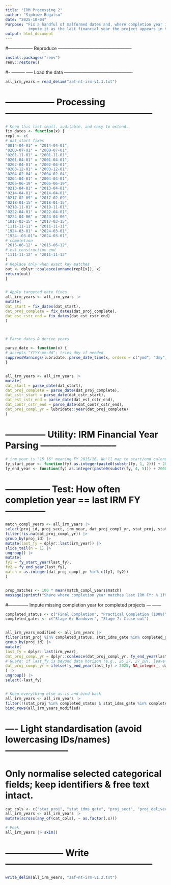```yaml
---
title: "IRM Processing 2"
author: "Siphiwe Bogatsu"
date: "2025-10-04"
Purpose: "Fix a handful of malformed dates and, where completion year is missing,
          impute it as the last financial year the project appears in the IRM tool."
output: html_document
---
```


#----------------- Reproduce --------------------------------------------------
```r
install.packages("renv")
renv::restore()
```


#- --------- ----- Load the data ----------------------------------------------

```r
all_irm_years = read_delim("zaf-nt-irm-v1.1.txt")
```

# ----------------- Processing --------------------------------------------------

```r
# Keep this list small, auditable, and easy to extend.
fix_dates <- function(x) {
repl <- c(
# dat_start fixes
"0014-04-01" = "2014-04-01",
"0200-07-01" = "2000-07-01",
"0201-11-01" = "2001-11-01",
"0201-04-01" = "2001-04-01",
"0202-04-01" = "2002-04-01",
"0203-12-01" = "2003-12-01",
"0204-02-04" = "2004-02-04",
"0204-04-01" = "2004-04-01",
"0205-06-19" = "2005-06-19",
"0213-04-01" = "2013-04-01",
"0214-04-01" = "2014-04-01",
"0217-02-09" = "2017-02-09",
"0218-01-15" = "2018-01-15",
"0218-11-01" = "2018-11-01",
"0222-04-01" = "2022-04-01",
"0224-04-06" = "2024-04-06",
"1017-03-15" = "2017-03-15",
"1111-11-11" = "2011-11-11",
"1924-03-01" = "2024-03-01",
"1924--03-01"= "2024-03-01",
# completion
"2615-06-12" = "2015-06-12",
# est construction end
"1111-11-12" = "2011-11-12"
)
# Replace only when exact key matches
out <- dplyr::coalesce(unname(repl[x]), x)
return(out)
}


# Apply targeted date fixes
all_irm_years <- all_irm_years |>
mutate(
dat_start = fix_dates(dat_start),
dat_proj_complete = fix_dates(dat_proj_complete),
dat_est_cstr_end = fix_dates(dat_est_cstr_end)
)



# Parse dates & derive years 

parse_date <- function(x) {
# accepts "YYYY-mm-dd"; tries dmy if needed
suppressWarnings(lubridate::parse_date_time(x, orders = c("ymd", "dmy"))) |> as.Date()
}


all_irm_years <- all_irm_years |>
mutate(
dat_start = parse_date(dat_start),
dat_proj_complete = parse_date(dat_proj_complete),
dat_cstr_start = parse_date(dat_cstr_start),
dat_est_cstr_end = parse_date(dat_est_cstr_end),
dat_contr_cstr_end = parse_date(dat_contr_cstr_end),
dat_proj_compl_yr = lubridate::year(dat_proj_complete)
)
```

# -------------- Utility: IRM Financial Year Parsing --------------------------

```r
# irm_year is "15_16" meaning FY 2015/16. We'll map to start/end calendar years.
fy_start_year <- function(fy) as.integer(paste0(substr(fy, 1, 2))) + 2000
fy_end_year <- function(fy) as.integer(paste0(substr(fy, 4, 5))) + 2000

```

# --------------- Test: How often completion year == last IRM FY --------------

```r
match_compl_years <- all_irm_years |>
select(proj_id, proj_sect, irm_year, dat_proj_compl_yr, stat_proj, stat_idms_gate) |>
filter(!is.na(dat_proj_compl_yr)) |>
group_by(proj_id) |>
mutate(last_fy = dplyr::last(irm_year)) |>
slice_tail(n = 1) |>
ungroup() |>
mutate(
fy1 = fy_start_year(last_fy),
fy2 = fy_end_year(last_fy),
match = as.integer(dat_proj_compl_yr %in% c(fy1, fy2))
)


prop_matches <- 100 * mean(match_compl_years$match)
message(sprintf("Share where completion year matches last IRM FY: %.1f%%", prop_matches))
```

#-------------- Impute missing completion year for completed projects --- ------ 

```r
completed_status <- c("Final Completion", "Practical Completion (100%)", "Terminated")
completed_gates <- c("Stage 6: Handover", "Stage 7: Close out")


all_irm_years_modified <- all_irm_years |>
filter(stat_proj %in% completed_status, stat_idms_gate %in% completed_gates) |>
group_by(proj_id) |>
mutate(
last_fy = dplyr::last(irm_year),
dat_proj_compl_yr = dplyr::coalesce(dat_proj_compl_yr, fy_end_year(last_fy)),
# Guard: if last_fy is beyond data horizon (e.g., 26_27, 27_28), leave as NA
dat_proj_compl_yr = ifelse(fy_end_year(last_fy) > 2025, NA_integer_, dat_proj_compl_yr)
) |>
ungroup() |>
select(-last_fy)


# Keep everything else as-is and bind back
all_irm_years <- all_irm_years |>
filter(!(stat_proj %in% completed_status & stat_idms_gate %in% completed_gates)) |>
bind_rows(all_irm_years_modified)
```

# ---- Light standardisation (avoid lowercasing IDs/names) ---------------------

# Only normalise selected categorical fields; keep identifiers & free text intact.

```r
cat_cols <- c("stat_proj", "stat_idms_gate", "proj_sect", "proj_delivery_mech", "loc_prov")
all_irm_years <- all_irm_years |>
mutate(across(any_of(cat_cols), ~ as.factor(.x)))

# Peek 
all_irm_years |> skim()
```

# -------------------- Write --------------------------------------------------

```r
write_delim(all_irm_years, "zaf-nt-irm-v1.2.txt")
```

